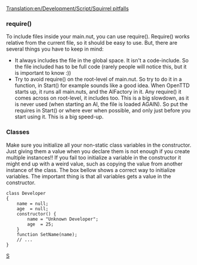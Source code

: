 [[Translation:en/Development/Script/Squirrel pitfalls]]
===require()===

To include files inside your main.nut, you can use require(). Require() works relative from the current file, so it should be easy to use. But, there are several things you have to keep in mind:

* It always includes the file in the global space. It isn't a code-include. So the file included has to be full code (rarely people will notice this, but it is important to know :))
* Try to avoid require() on the root-level of main.nut. So try to do it in a function, in Start() for example sounds like a good idea. When OpenTTD starts up, it runs all main.nuts, and the AIFactory in it. Any require() it comes across on root-level, it includes too. This is a big slowdown, as it is never used (when starting an AI, the file is loaded AGAIN). So put the requires in Start() or where ever when possible, and only just before you start using it. This is a big speed-up.

[[Category:en/AI|S]]


===Classes===

Make sure you initialize all your non-static class variables in the constructor. Just giving them a value when you declare them is not enough if you create multiple instances!! If you fail too initialize a variable in the constructor it might end up with a weird value, such as copying the value from another instance of the class. The box bellow shows a correct way to initialize variables. The important thing is that all variables gets a value in the constructor. 

 class Developer
 {
     name = null;
     age  = null;
     constructor() {
         name = "Unknown Developer";
         age  = 25;
     }
     function SetName(name);
     // ...
 }